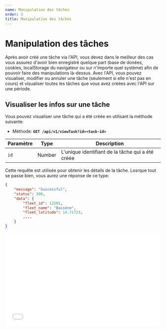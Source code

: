 ```yaml
---
name: Manipulation des tâches
order: 3
title: Manipulation des tâches
---
```


# Manipulation des tâches

Après avoir créé une tâche via l'API, vous devez dans le meilleur des cas vous assurez d'avoir bien enregistré quelque part (base de donées, cookies, localStorage du navigateur ou sur n'importe quel système) afin de pouvoir faire des manipulations là-dessus. Avec l'API, vous pouvez visualiser, modifier ou annuler une tâche (seulement si elle n'est pas en cours) et visualiser toutes les tâches que vous avez créées avec l'API sur une période.

## Visualiser les infos sur une tâche

Vous pouvez visualiser une tâche qui a été créée en utilisant la méthode suivante:

- Méthode: **`GET /api/v1/viewTask?id=<task-id>`**

| Paramètre | Type   | Description                                      |
| --------- | ------ | ------------------------------------------------ |
| `id`      | Number | L'unique identifiant de la tâche qui a été créée |

Cette requête est utilisée pour obtenir les détails de la tâche. Losrque tout se passe bien, vous aurez une réponse de ce type:

```json
{
	"message": "Successful",
	"status": 200,
	"data": {
		"fleet_id": 12201,
		"fleet_name": "Bassène",
		"fleet_latitude": 14.71723,
		....
	}
}
```

<iframe
  src="//api.apiembed.com/?source=https://raw.githubusercontent.com/paps-app/request-api-exemple/master/GetTask.json&targets=shell:curl,node:unirest,java:unirest,python:requests,ruby:native,objc:nsurlsession,go:native,java:okhttp,node:native,javascript:jquery,php:http1,csharp:restsharp"
  frameborder="0"
  scrolling="no"
  width="100%"
  height="300px"
  seamless
/>

## Visualiser les tâches créées avec votre clé API

Vous pouvez lister toutes les tâches créées avec votre clé API en lançant la requête `viewAllTasksDetails`. Vous pouvez lister vos tâches:

- Par jour en spécifiant juste le paramètre et la valeur `date=<Date>` dont `Date` ici est représenté au format [Date](/#types-et-formats-des-donnees).
- Par intervalle en spécifiant le paramètre `selectBy=intervalle` et les valeurs `startDate=<Date>` et `endDate=<Date>` dont `Date` ici est représenté au format [Date](/#types-et-formats-des-donnees).
- Par mois en spécifiant le paramètre et la valeur `selectBy=month` et et `date=<Date>` dont `Date` ici est représenté au format [Date](/#types-et-formats-des-donnees) sans la valeur `DD` exemple `date=2019-12`.

* Méthode: **`GET /api/v1/viewAllTasksDetails?date=<date>&selectBy=intervalle&startDate=<Date>&endDate=<Date>`**

| Paramètre   | Type                                                                                                               | Description                                                                                                    |
| ----------- | ------------------------------------------------------------------------------------------------------------------ | -------------------------------------------------------------------------------------------------------------- |
| `date`      | [Date](/#types-et-formats-des-donnees) (optionnel quand c'est une recherche par intervalle `selectBy=intervalle` ) | La date représentant celle que vous renseignée au moment de créer une tâche                                    |
| `startDate` | `String` (optionnel sauf si utilisé avec `selectBy=intervalle`)                                                    | Représentant le début de l'intervalle de la date de votre recherche                                            |
| `endDate`   | `String` (optionnel sauf si utilisé avec `selectBy=intervalle`)                                                    | Représentant la fin de l'intervalle de la date de votre recherche                                              |
| `selectBy`  | `"month" | "intervalle"`                                                                                           | Le type de recherche que vous souhaitez effectuer. Rechercher par mois en spécifiant ou par intervalle de date |

### Exemples de requête:

- Par jour : `GET https://api.paps.sn/api/v1/viewAllTasksDetails?apiKey=7090e4f41fd0dd4750b1bab1b0fa563e222d11b2276bf6cf5280&date=2019-05-21`
- Par intervalle : `GET https://api.paps.sn/api/v1/viewAllTasksDetails?apiKey=7090e4f41fd0dd4750b1bab1b0fa563e222d11b2276bf6cf5280&startDate=2019-05-20&selectBy=intervalle&endDate=2019-05-21`
- Par mois : `GET https://api.paps.sn/api/v1/viewAllTasksDetails?apiKey=7090e4f41fd0dd4750b1bab1b0fa563e222d11b2276bf6cf5280&date=2019-05&selectBy=month`

### Exemples de réponse:

```json
[
  {
    "job_amount_to_receive": 4000
    "job_package_type": "S (max 5kg et transportable en scooter)"
    "job_rate": 0
    "creation_datetime": "2019-05-21T12:54:31.000Z"
    "completed_datetime": "2019-05-21 17:23:43"
    ...
  }
]
```

## Modifier les infos d'une tâche

Vous pouvez modifier une tâche losrque seulement celle-ci n'a pas encore commencé en changeant les mêmes infos que vous aviez soumises au moment de les créer donc les mêmes paramètres de création de tâche:

- Méthode: **`POST /api/v1/editTask`**

| Paramètre             | Type                                          | Description                                               |
| --------------------- | --------------------------------------------- | --------------------------------------------------------- |
| `id`                  | `String`                                      | ID de la tâche à modifier                                 |
| `jobPickupAddress`    | [Geoplace](/#types-et-formats-des-donnees)    | Nom du contact chez qui le ramassage doit être effectué   |
| `jobPickupPhone`      | [PhoneNumber](/#types-et-formats-des-donnees) | Numéro de téléphone de l'expediteur                       |
| `customerPhone`       | [PhoneNumber](/#types-et-formats-des-donnees) | Numéro de téléphone du destinataire                       |
| `jobPickupDatetime`   | [Datetime](/#types-et-formats-des-donnees)    | Heure/date à laquelle la course doit être prise en charge |
| `jobDeliveryDatetime` | [Datetime](/#types-et-formats-des-donnees)    | Heure/date à laquelle la course est terminée              |
| `customerAddress`     | [Geoplace](/#types-et-formats-des-donnees)    | Adresse du destinataire                                   |
| `customerUsername`    | String                                        | Nom du destinataire                                       |

<iframe
  src="//api.apiembed.com/?source=https://raw.githubusercontent.com/paps-app/request-api-exemple/master/editTask.json&targets=shell:curl,node:unirest,java:unirest,python:requests,ruby:native,objc:nsurlsession,go:native,java:okhttp,node:native,javascript:jquery,php:http1,csharp:restsharp"
  frameborder="0"
  scrolling="no"
  width="100%"
  height="300px"
  seamless
/>

## Modifier les dates de début et fin d'une tâche

Vous pouvez modifier les dâtes et heures d'une tâche également losrque seulement celles-ci n'ont pas été encore entamées en soumettant leur ID dans un tableau et spécifiant `startTtime` et `endTime`.

- Méthode: **`POST /api/v1/updateTaskDatetime`**

| Paramètre   | Type                                       | Description                                                      |
| ----------- | ------------------------------------------ | ---------------------------------------------------------------- |
| `ids`       | Array[ids]                                 | Tous les ids dont on veut changer la date contenus dans un array |
| `startTime` | [Datetime](/#types-et-formats-des-donnees) | Nouvelle date/heure du commencement de la tâche                  |
| `endTime`   | [Datetime](/#types-et-formats-des-donnees) | Nouvelle date/heure de la fin de cette tâche                     |

<iframe
  src="//api.apiembed.com/?source=https://raw.githubusercontent.com/paps-app/request-api-exemple/master/updateTaskDatetime.json&targets=shell:curl,node:unirest,java:unirest,python:requests,ruby:native,objc:nsurlsession,go:native,java:okhttp,node:native,javascript:jquery,php:http1,csharp:restsharp"
  frameborder="0"
  scrolling="no"
  width="100%"
  height="300px"
  seamless
/>

## Annuler une tâche

Vous pouvez annuler une tâche en soumettant juste le ID de la tâche

- Méthode: **`POST /api/v1/cancelTask?id=<task-id>`**

| Paramètre | Type   | Description                                |
| --------- | ------ | ------------------------------------------ |
| `id`      | Number | L'unique identifiant de la tâche concernée |

<iframe
  src="//api.apiembed.com/?source=https://raw.githubusercontent.com/paps-app/request-api-exemple/master/cancelTask.json&targets=shell:curl,node:unirest,java:unirest,python:requests,ruby:native,objc:nsurlsession,go:native,java:okhttp,node:native,javascript:jquery,php:http1,csharp:restsharp"
  frameborder="0"
  scrolling="no"
  width="100%"
  height="300px"
  seamless
/>
